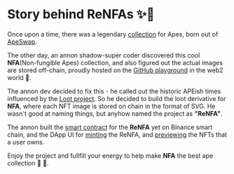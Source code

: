 # Story behind ReNFAs ✨🦧

Once upon a time, there was a legendary [collection](https://apeswap.finance/nft) for Apes, born out of [ApeSwap](https://twitter.com/ape_swap).


The other day, an annon shadow-super coder discovered this cool **NFA**(Non-fungible Apes) collection, and also figured out the actual images are stored off-chain, proudly hosted on the [GitHub playground](https://github.com/ApeSwapFinance/non-fungible-apes/tree/main/images) in the web2 world 🙈.


The annon dev decided to fix this - he called out the historic APEish times influenced by the [Loot project](https://www.lootproject.com/). So he decided to build the loot derivative for **NFA**, where each NFT image is stored on chain in the format of SVG. He wasn't good at naming things, but anyhow named the project as **"ReNFA"**.


The annon built the [smart contract](https://testnet.bscscan.com/address/0xA20fbd8d87964f7c7008B3D3b3Df7D64bb5e4202#code) for the **ReNFA** yet on Binance smart chain, and the DApp UI for [minting](/mint) the ReNFA, and [previewing](/) the NFTs that a user owns.


Enjoy the project and fullfill your energy to help make **NFA** the best ape collection 💖 🦍.